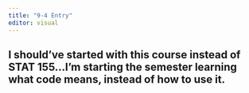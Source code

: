 ```yaml
---
title: "9-4 Entry"
editor: visual
---
```

I should’ve started with this course instead of STAT 155…I’m starting the semester learning what code means, instead of how to use it.
---
